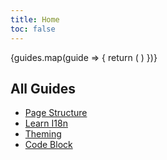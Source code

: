 ```yaml
---
title: Home
toc: false
---
```





<Cards>
  {guides.map(guide => {
    return ( 
      <Card
        key={guide.title}
        href={guide.href}
        title={guide.title}
        description={guide.description}
      />
    )
  })}
</Cards>

## All Guides

- [Page Structure](/stacks/page-conventions)
- [Learn I18n](/bitcoin/internationalization)
- [Theming](/bitcoin/theme)
- [Code Block](/bitcoin/components/codeblock)